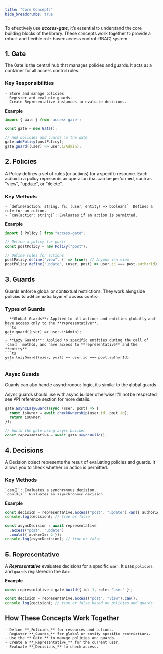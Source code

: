 ```yaml
---
title: "Core Concepts"
hide_breadcrumbs: true
---
```


To effectively use **_access-gate_**, it’s essential to understand the core building blocks of the library. These concepts work together to provide a robust and flexible role-based access control (RBAC) system.

 ## 1. Gate

The Gate is the central hub that manages policies and guards. It acts as a container for all access control rules.

### Key Responsibilities
    - Store and manage policies.
    - Register and evaluate guards.
    - Create Representative instances to evaluate decisions.

**Example**
```ts
import { Gate } from "access-gate";

const gate = new Gate();

// Add policies and guards to the gate
gate.addPolicy(postPolicy);
gate.guard((user) => user.isAdmin);
```

## 2. Policies

A Policy defines a set of rules (or actions) for a specific resource. Each action in a policy represents an operation that can be performed, such as "view", "update", or "delete".

### Key Methods
    - `define(action: string, fn: (user, entity) => boolean)`: Defines a rule for an action.
    - `can(action: string)`: Evaluates if an action is permitted.

**Example**
```ts
import { Policy } from "access-gate";

// Define a policy for posts
const postPolicy = new Policy("post");

// Define rules for actions
postPolicy.define("view", () => true); // Anyone can view
postPolicy.define("update", (user, post) => user.id === post.authorId); // Only the owner can update
```
## 3. Guards

Guards enforce global or contextual restrictions. They work alongside policies to add an extra layer of access control.
### Types of Guards
    - **Global Guards**: Applied to all actions and entities globally and have access only to the **representative**.
    ```ts
    gate.guard((user) => user.isAdmin);
    ```
    - **Lazy Guards**: Applied to specific entities during the call of `can()` method, and have access to **representative** and the **entity**.
    ```ts
    gate.lazyGuard((user, post) => user.id === post.authorId);
    ```

### Async Guards
Guards can also handle asynchronous logic, it's similar to the global guards.

<Callout variant="warning" title="Caution!">
Async guards should use with async builder otherwise it'll not be respected, see API reference section for more details.
</Callout>

```ts
gate.asyncLazyGuard(async (user, post) => {
  const isOwner = await checkOwnership(user.id, post.id);
  return isOwner;
});

// build the gate using async builder
const representative = await gate.asyncBuild();
```

## 4. Decisions

A Decision object represents the result of evaluating policies and guards. It allows you to check whether an action is permitted.

### Key Methods

    `can()`: Evaluates a synchronous decision.
    `could()`: Evaluates an asynchronous decision.

**Example**
```ts
const decision = representative.access("post", "update").can({ authorId: 1 });
console.log(decision); // true or false

const asyncDecision = await representative
  .access("post", "update")
  .could({ authorId: 2 });
console.log(asyncDecision); // true or false
```

## 5. Representative

A **_Representative_** evaluates decisions for a specific `user`. It uses `policies` and `guards` registered in the `Gate`.

**Example**
```ts
const representative = gate.build({ id: 1, role: "user" });

const decision = representative.access("post", "view").can();
console.log(decision); // true or false based on policies and guards
```

## How These Concepts Work Together
    - Define **_Policies_** for resources and actions.
    - Register **_Guards_** for global or entity-specific restrictions.
    - Use the **_Gate_** to manage policies and guards.
    - Create a **_Representative_** for the current user.
    - Evaluate **_Decisions_** to check access.